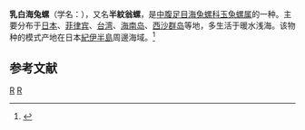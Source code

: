 {{Speciesbox
| genus = Calpurnus
| species = lacteus
}}
'''乳白海兔螺'''（学名：''{{lang|la|Calpurnus lacteus semistriatus}}''），又名'''半紋翁螺'''，是[[中腹足目|中腹足目]][[海兔螺科|海兔螺科]][[玉兔螺属|玉兔螺属]]的一种。主要分布于[[日本|日本]]、[[菲律宾|菲律宾]]、[[台湾|台湾]]、[[海南岛|海南岛]]、[[西沙群岛|西沙群岛]]等地，多生活于暖水浅海。该物种的模式产地在日本[[紀伊半島|紀伊半島]]周邊海域。<ref name=id10748>{{cite web| url =http://www.bioinfo.cn/db05/BjdwSpecies.php?action=view&id=10748| title =半纹翁螺| work =《中国动物物种编目数据库》| publisher =中国科学院微生物研究所| author =中国科学院动物研究所| accessdate =2009-04-28| deadurl =yes| archiveurl =https://web.archive.org/web/20160305014150/http://www.bioinfo.cn/db05/BjdwSpecies.php?action=view&id=10748| archivedate =2016-03-05}}</ref>

== 参考文献 ==
{{reflist}}
{{Taxonbar|from=Q10879860}}

[[Category:玉兔螺属|R]]
[[Category:1862年描述的动物|R]]